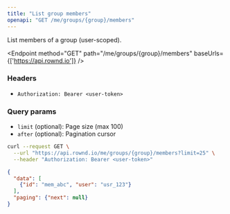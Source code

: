 ```yaml
---
title: "List group members"
openapi: "GET /me/groups/{group}/members"
---
```


List members of a group (user-scoped).

<Endpoint method="GET" path="/me/groups/{group}/members" baseUrls={['https://api.rownd.io']} />

### Headers

- `Authorization: Bearer <user-token>`

### Query params

- `limit` (optional): Page size (max 100)
- `after` (optional): Pagination cursor

```bash title="cURL"
curl --request GET \
  --url "https://api.rownd.io/me/groups/{group}/members?limit=25" \
  --header "Authorization: Bearer <user-token>"
```

```json title="200 OK"
{
  "data": [
    {"id": "mem_abc", "user": "usr_123"}
  ],
  "paging": {"next": null}
}
```
